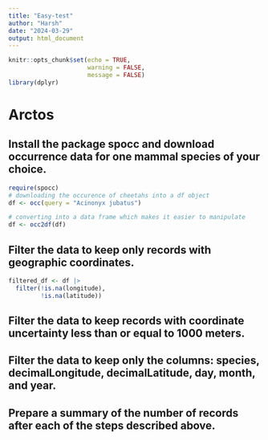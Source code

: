 ```yaml
---
title: "Easy-test"
author: "Harsh"
date: "2024-03-29"
output: html_document
---
```


```r
knitr::opts_chunk$set(echo = TRUE,
                      warning = FALSE,
                      message = FALSE)
library(dplyr)
```

# Arctos

## Install the package spocc and download occurrence data for one mammal species of your choice.
```r
require(spocc)
# downloading the occurence of cheetahs into a df object
df <- occ(query = "Acinonyx jubatus")

# converting into a data frame which makes it easier to manipulate
df <- occ2df(df)
```

## Filter the data to keep only records with geographic coordinates.
```r
filtered_df <- df |>
  filter(!is.na(longitude),
         !is.na(latitude))
```

## Filter the data to keep records with coordinate uncertainty less than or equal to 1000 meters.
## Filter the data to keep only the columns: species, decimalLongitude, decimalLatitude, day, month, and year.
## Prepare a summary of the number of records after each of the steps described above.

